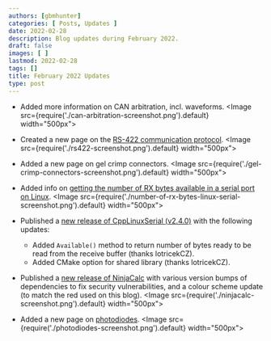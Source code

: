 ```yaml
---
authors: [gbmhunter]
categories: [ Posts, Updates ]
date: 2022-02-28
description: Blog updates during February 2022.
draft: false
images: [ ]
lastmod: 2022-02-28
tags: []
title: February 2022 Updates
type: post
---
```


* Added more information on CAN arbitration, incl. waveforms.
    <Image src={require('./can-arbitration-screenshot.png').default} width="500px"></Image>

* Created a new page on the [RS-422 communication protocol](/electronics/communication-protocols/rs-422-protocol/).
    <Image src={require('./rs422-screenshot.png').default} width="500px"></Image>

* Added a new page on gel crimp connectors.
    <Image src={require('./gel-crimp-connectors-screenshot.png').default} width="500px"></Image>

* Added info on [getting the number of RX bytes available in a serial port on Linux](/programming/operating-systems/linux/linux-serial-ports-using-c-cpp/).
    <Image src={require('./number-of-rx-bytes-linux-serial-screenshot.png').default} width="500px"></Image>

* Published a [new release of CppLinuxSerial (v2.4.0)](https://github.com/gbmhunter/CppLinuxSerial/releases/tag/v2.4.0) with the following updates:
    * Added `Available()` method to return number of bytes ready to be read from the receive buffer (thanks lotricekCZ).
    * Added CMake option for shared library (thanks lotricekCZ).

* Published a [new release of NinjaCalc](https://ninjacalc.mbedded.ninja/calculators/electronics/cabling/wire-gauge-calculator) with various version bumps of dependencies to fix security vulnerabilities, and a colour scheme update (to match the red used on this blog).
    <Image src={require('./ninjacalc-screenshot.png').default} width="500px"></Image>

* Added a new page on [photodiodes](/electronics/components/diodes/photodiodes/).
    <Image src={require('./photodiodes-screenshot.png').default} width="500px"></Image>
